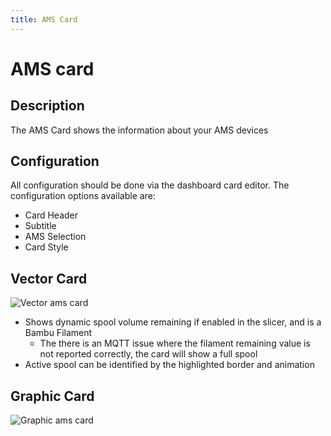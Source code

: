 ```yaml
---
title: AMS Card
---
```


# AMS card

## Description

The AMS Card shows the information about your AMS devices

## Configuration

All configuration should be done via the dashboard card editor. The configuration options available are:

- Card Header
- Subtitle
- AMS Selection
- Card Style

## Vector Card

![Vector ams card](/images/cards/vector-ams-card.png)

- Shows dynamic spool volume remaining if enabled in the slicer, and is a Bambu Filament
  - The there is an MQTT issue where the filament remaining value is not reported correctly, the card will show a full spool
- Active spool can be identified by the highlighted border and animation

## Graphic Card

![Graphic ams card](/images/cards/graphic-ams-card.png)
